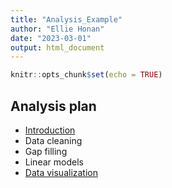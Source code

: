 ```yaml
---
title: "Analysis_Example"
author: "Ellie Honan"
date: "2023-03-01"
output: html_document
---
```


```r
knitr::opts_chunk$set(echo = TRUE)
```

## Analysis plan
- [Introduction](intro-to-rmarkdown.html)
- Data cleaning
- Gap filling 
- Linear models
- [Data visualization](data-vis.html)



